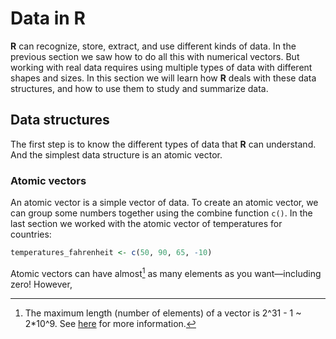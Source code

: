 # Data in R

**[R]{.sans-serif}** can recognize, store, extract, and use different kinds of data. In the previous section we saw how to do all this with numerical vectors. But working with real data requires using multiple types of data with different shapes and sizes. In this section we will learn how **[R]{.sans-serif}** deals with these data structures, and how to use them to study and summarize data.

## Data structures

The first step is to know the different types of data that **[R]{.sans-serif}** can understand. And the simplest data structure is an atomic vector.

### Atomic vectors

An atomic vector is a simple vector of data. To create an atomic vector, we can group some numbers together using the combine function `c()`. In the last section we worked with the atomic vector of temperatures for countries: 

```r
temperatures_fahrenheit <- c(50, 90, 65, -10)
```

Atomic vectors can have almost^[The maximum length (number of elements) of a vector is 2^31 - 1 ~ 2*10^9. See [here](https://en.wikipedia.org/wiki/Floppy_disk) for more information.] as many elements as you want---including zero! However, 